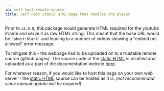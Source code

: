 ```yaml
---
id: self-host-remote-source
title: Self Host Static HTML page that handles the player
---
```


Prior to `v2.0.0`, this package would generate HTML required for the youtube iframe and serve it as raw HTML string.
This meant that the base URL would be `'about:blank'` and leading to a number of videos showing a "embed not allowed" error message.

To mitigate this - the webpage had to be uploaded on to a trustable remote source (github pages).
The source code of the [static HTML](https://github.com/LonelyCpp/react-native-youtube-iframe/blob/master/iframe.html) is minified and uploaded as a part of the documentation website [here](https://lonelycpp.github.io/react-native-youtube-iframe/iframe.html).

For whatever reason, if you would like to host this page on your own web server - the [static HTML](https://github.com/LonelyCpp/react-native-youtube-iframe/blob/master/iframe.html) source can be hosted as it is. _(not recommended since manual update will be required)_
